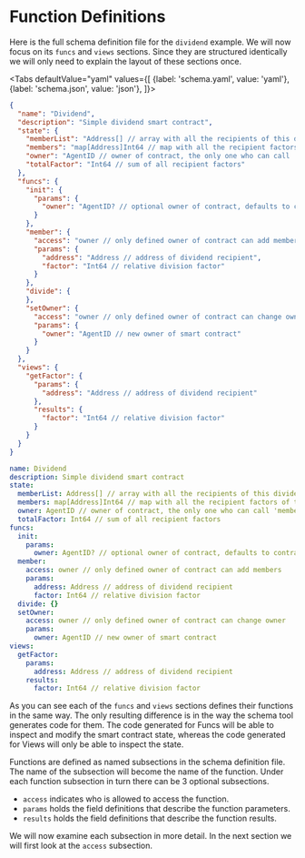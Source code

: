 
# Function Definitions

Here is the full schema definition file for the `dividend` example. We will now focus on
its `funcs` and `views` sections. Since they are structured identically we will only need
to explain the layout of these sections once.

<Tabs defaultValue="yaml"
    values={[
        {label: 'schema.yaml', value: 'yaml'},
        {label: 'schema.json', value: 'json'},
    ]}>

<TabItem value="json">

```json
{
  "name": "Dividend",
  "description": "Simple dividend smart contract",
  "state": {
    "memberList": "Address[] // array with all the recipients of this dividend",
    "members": "map[Address]Int64 // map with all the recipient factors of this dividend",
    "owner": "AgentID // owner of contract, the only one who can call 'member' func",
    "totalFactor": "Int64 // sum of all recipient factors"
  },
  "funcs": {
    "init": {
      "params": {
        "owner": "AgentID? // optional owner of contract, defaults to contract creator"
      }
    },
    "member": {
      "access": "owner // only defined owner of contract can add members",
      "params": {
        "address": "Address // address of dividend recipient",
        "factor": "Int64 // relative division factor"
      }
    },
    "divide": {
    },
    "setOwner": {
      "access": "owner // only defined owner of contract can change owner",
      "params": {
        "owner": "AgentID // new owner of smart contract"
      }
    }
  },
  "views": {
    "getFactor": {
      "params": {
        "address": "Address // address of dividend recipient"
      },
      "results": {
        "factor": "Int64 // relative division factor"
      }
    }
  }
}
```

</TabItem>

<TabItem value="yaml">

```yaml
name: Dividend
description: Simple dividend smart contract
state:
  memberList: Address[] // array with all the recipients of this dividend
  members: map[Address]Int64 // map with all the recipient factors of this dividend
  owner: AgentID // owner of contract, the only one who can call 'member' func
  totalFactor: Int64 // sum of all recipient factors
funcs:
  init:
    params:
      owner: AgentID? // optional owner of contract, defaults to contract creator
  member:
    access: owner // only defined owner of contract can add members
    params:
      address: Address // address of dividend recipient
      factor: Int64 // relative division factor
  divide: {}
  setOwner:
    access: owner // only defined owner of contract can change owner
    params:
      owner: AgentID // new owner of smart contract
views:
  getFactor:
    params:
      address: Address // address of dividend recipient
    results:
      factor: Int64 // relative division factor
```

</TabItem>

</Tabs>

As you can see each of the `funcs` and `views` sections defines their functions in the
same way. The only resulting difference is in the way the schema tool generates code for
them. The code generated for Funcs will be able to inspect and modify the smart contract
state, whereas the code generated for Views will only be able to inspect the state.

Functions are defined as named subsections in the schema definition file. The name of the
subsection will become the name of the function. Under each function subsection in turn
there can be 3 optional subsections.

* `access` indicates who is allowed to access the function.
* `params` holds the field definitions that describe the function parameters.
* `results` holds the field definitions that describe the function results.

We will now examine each subsection in more detail. In the next section we will first look
at the `access` subsection.
